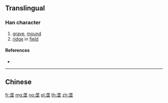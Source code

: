 {{also|壟}}
==Translingual==

===Han character===
{{Han char|rn=32|rad=土|as=05|sn=8|four=|canj=IPG,XIPG|ids=⿱龙土}}

# [[grave]], [[mound]]
# [[ridge]] in [[field]]

====References====
* {{Han ref|kx=0227.271|hdz=10430.060|uh=5784|ud=22404}}

----

==Chinese==
{{zh-see|壟}}

[[fr:垄]]
[[mg:垄]]
[[no:垄]]
[[pl:垄]]
[[th:垄]]
[[zh:垄]]